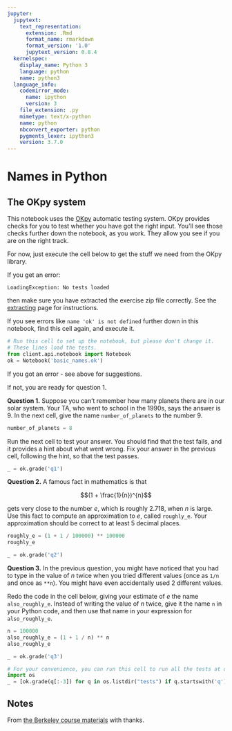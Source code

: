 ```yaml
---
jupyter:
  jupytext:
    text_representation:
      extension: .Rmd
      format_name: rmarkdown
      format_version: '1.0'
      jupytext_version: 0.8.4
  kernelspec:
    display_name: Python 3
    language: python
    name: python3
  language_info:
    codemirror_mode:
      name: ipython
      version: 3
    file_extension: .py
    mimetype: text/x-python
    name: python
    nbconvert_exporter: python
    pygments_lexer: ipython3
    version: 3.7.0
---
```


# Names in Python


## The OKpy system


This notebook uses the [OKpy](https://okpy.org) automatic testing system.  OKpy provides checks for you to test whether you have got the right input.  You'll see those checks further down the notebook, as you work.  They allow you see if you are on the right track.

For now, just execute the cell below to get the stuff we need from the OKpy library.

If you get an error:

    LoadingException: No tests loaded

then make sure you have extracted the exercise zip file correctly.  See the
[extracting](https://matthew-brett.github.io/cfd2019/extracting) page for
instructions.

If you see errors like `name 'ok' is not defined` further down in this
notebook, find this cell again, and execute it.

```python
# Run this cell to set up the notebook, but please don't change it.
# These lines load the tests.
from client.api.notebook import Notebook
ok = Notebook('basic_names.ok')
```

If you got an error - see above for suggestions.

If not, you are ready for question 1.


**Question 1.** Suppose you can't remember how many planets there are in our solar system.  Your TA, who went to school in the 1990s, says the answer is 9.  In the next cell, give the name `number_of_planets` to the number 9.

```python
number_of_planets = 8
```

Run the next cell to test your answer.  You should find that the test fails, and it provides a hint about what went wrong.  Fix your answer in the previous cell, following the hint, so that the test passes.

```python
_ = ok.grade('q1')
```

**Question 2.** A famous fact in mathematics is that

$$(1 + \frac{1}{n})^{n}$$

gets very close to the number $e$, which is roughly $2.718$, when $n$ is large.  Use this fact to compute an approximation to $e$, called `roughly_e`.  Your approximation should be correct to at least 5 decimal places.

```python
roughly_e = (1 + 1 / 100000) ** 100000
roughly_e
```

```python
_ = ok.grade('q2')
```

**Question 3.** In the previous question, you might have noticed that you had to type in the value of $n$ twice when you tried different values (once as `1/n` and once as `**n`).  You might have even accidentally used 2 different values.

Redo the code in the cell below, giving your estimate of $e$ the name
`also_roughly_e`.  Instead of writing the value of $n$ twice, give it the name
`n` in your Python code, and then use that name in your expression for
`also_roughly_e`.

```python
n = 100000
also_roughly_e = (1 + 1 / n) ** n
also_roughly_e
```

```python
_ = ok.grade('q3')
```

```python
# For your convenience, you can run this cell to run all the tests at once!
import os
_ = [ok.grade(q[:-3]) for q in os.listdir("tests") if q.startswith('q')]
```

## Notes

From [the Berkeley course materials](https://github.com/data-8/data8assets) with thanks.
